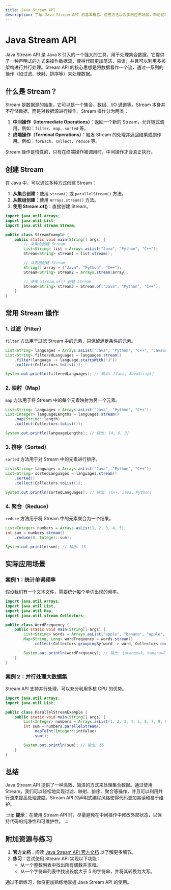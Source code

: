 ```yaml
---
title: Java Stream API
description: 了解 Java Stream API 的基本概念、使用方法以及实际应用场景，帮助初学者掌握流式编程的核心思想。
---
```


# Java Stream API

Java Stream API 是 Java 8 引入的一个强大的工具，用于处理集合数据。它提供了一种声明式的方式来操作数据流，使得代码更加简洁、易读，并且可以利用多核架构进行并行处理。Stream API 的核心思想是将数据看作一个流，通过一系列的操作（如过滤、映射、排序等）来处理数据。

## 什么是 Stream？

Stream 是数据源的抽象，它可以是一个集合、数组、I/O 通道等。Stream 本身并不存储数据，而是对数据源进行操作。Stream 操作分为两类：

1. **中间操作（Intermediate Operations）**：返回一个新的 Stream，允许链式调用。例如：`filter`、`map`、`sorted` 等。
2. **终端操作（Terminal Operations）**：触发 Stream 的处理并返回结果或副作用。例如：`forEach`、`collect`、`reduce` 等。

Stream 操作是惰性的，只有在终端操作被调用时，中间操作才会真正执行。

## 创建 Stream

在 Java 中，可以通过多种方式创建 Stream：

1. **从集合创建**：使用 `stream()` 或 `parallelStream()` 方法。
2. **从数组创建**：使用 `Arrays.stream()` 方法。
3. **使用 Stream.of()**：直接创建 Stream。

```java
import java.util.Arrays;
import java.util.List;
import java.util.stream.Stream;

public class StreamExample {
    public static void main(String[] args) {
        // 从集合创建 Stream
        List<String> list = Arrays.asList("Java", "Python", "C++");
        Stream<String> stream1 = list.stream();

        // 从数组创建 Stream
        String[] array = {"Java", "Python", "C++"};
        Stream<String> stream2 = Arrays.stream(array);

        // 使用 Stream.of() 创建 Stream
        Stream<String> stream3 = Stream.of("Java", "Python", "C++");
    }
}
```

## 常用 Stream 操作

### 1. 过滤（Filter）

`filter` 方法用于过滤 Stream 中的元素，只保留满足条件的元素。

```java
List<String> languages = Arrays.asList("Java", "Python", "C++", "JavaScript");
List<String> filteredLanguages = languages.stream()
    .filter(language -> language.startsWith("J"))
    .collect(Collectors.toList());

System.out.println(filteredLanguages); // 输出: [Java, JavaScript]
```

### 2. 映射（Map）

`map` 方法用于将 Stream 中的每个元素映射为另一个元素。

```java
List<String> languages = Arrays.asList("Java", "Python", "C++");
List<Integer> languageLengths = languages.stream()
    .map(String::length)
    .collect(Collectors.toList());

System.out.println(languageLengths); // 输出: [4, 6, 3]
```

### 3. 排序（Sorted）

`sorted` 方法用于对 Stream 中的元素进行排序。

```java
List<String> languages = Arrays.asList("Java", "Python", "C++");
List<String> sortedLanguages = languages.stream()
    .sorted()
    .collect(Collectors.toList());

System.out.println(sortedLanguages); // 输出: [C++, Java, Python]
```

### 4. 聚合（Reduce）

`reduce` 方法用于将 Stream 中的元素聚合为一个结果。

```java
List<Integer> numbers = Arrays.asList(1, 2, 3, 4, 5);
int sum = numbers.stream()
    .reduce(0, Integer::sum);

System.out.println(sum); // 输出: 15
```

## 实际应用场景

### 案例 1：统计单词频率

假设我们有一个文本文件，需要统计每个单词出现的频率。

```java
import java.util.Arrays;
import java.util.List;
import java.util.Map;
import java.util.stream.Collectors;

public class WordFrequency {
    public static void main(String[] args) {
        List<String> words = Arrays.asList("apple", "banana", "apple", "orange", "banana", "apple");
        Map<String, Long> wordFrequency = words.stream()
            .collect(Collectors.groupingBy(word -> word, Collectors.counting()));

        System.out.println(wordFrequency); // 输出: {orange=1, banana=2, apple=3}
    }
}
```

### 案例 2：并行处理大数据集

Stream API 支持并行处理，可以充分利用多核 CPU 的优势。

```java
import java.util.Arrays;
import java.util.List;

public class ParallelStreamExample {
    public static void main(String[] args) {
        List<Integer> numbers = Arrays.asList(1, 2, 3, 4, 5, 6, 7, 8, 9, 10);
        int sum = numbers.parallelStream()
            .mapToInt(Integer::intValue)
            .sum();

        System.out.println(sum); // 输出: 55
    }
}
```

## 总结

Java Stream API 提供了一种高效、简洁的方式来处理集合数据。通过使用 Stream，我们可以轻松地实现过滤、映射、排序、聚合等操作，并且可以利用并行流来提高处理速度。Stream API 的声明式编程风格使得代码更加易读和易于维护。

:::tip
**提示**：在使用 Stream API 时，尽量避免在中间操作中修改外部状态，以保持代码的纯净性和可维护性。
:::

## 附加资源与练习

1. **官方文档**：阅读 [Java Stream API 官方文档](https://docs.oracle.com/javase/8/docs/api/java/util/stream/package-summary.html) 以了解更多细节。
2. **练习**：尝试使用 Stream API 实现以下功能：
   - 从一个整数列表中找出所有偶数并求和。
   - 从一个字符串列表中找出长度大于 5 的字符串，并将其转换为大写。

通过不断练习，你将更加熟练地掌握 Java Stream API 的使用。